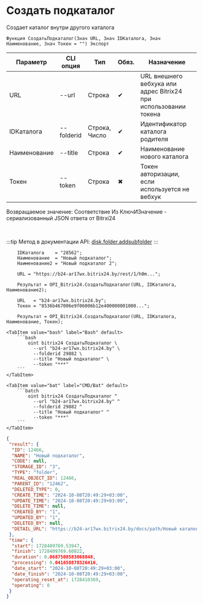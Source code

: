﻿---
sidebar_position: 2
---


# Создать подкаталог
 Создает каталог внутри другого каталога



`Функция СоздатьПодкаталог(Знач URL, Знач IDКаталога, Знач Наименование, Знач Токен = "") Экспорт`

  | Параметр | CLI опция | Тип | Обяз. | Назначение |
  |-|-|-|-|-|
  | URL | --url | Строка | &#x2714; | URL внешнего вебхука или адрес Bitrix24 при использовании токена |
  | IDКаталога | --folderid | Строка, Число | &#x2714; | Идентификатор каталога родителя |
  | Наименование | --title | Строка | &#x2714; | Наименование нового каталога |
  | Токен | --token | Строка | &#x2716; | Токен авторизации, если используется не вебхук |

  
  Возвращаемое значение:   Соответствие Из КлючИЗначение - сериализованный JSON ответа от Bitrxi24

<br/>

:::tip
Метод в документации API: [disk.folder.addsubfolder](https://dev.1c-bitrix.ru/rest_help/disk/folder/disk_folder_addsubfolder.php)
:::
<br/>



```bsl title="Пример использования для 1С:Предприятие/OneScript"
    IDКаталога    = "28562";
    Наименование  = "Новый подкаталог";
    Наименование2 = "Новый подкаталог 2";

    URL = "https://b24-ar17wx.bitrix24.by/rest/1/h0m...";

    Результат = OPI_Bitrix24.СоздатьПодкаталог(URL, IDКаталога, Наименование2);

    URL   = "b24-ar17wx.bitrix24.by";
    Токен = "8536b467006e9f06006b12e400000001000...";

    Результат = OPI_Bitrix24.СоздатьПодкаталог(URL, IDКаталога, Наименование, Токен);
```
    

 <Tabs>
  
    <TabItem value="bash" label="Bash" default>
        ```bash
            oint bitrix24 СоздатьПодкаталог \
              --url "b24-ar17wx.bitrix24.by" \
              --folderid 29882 \
              --title "Новый подкаталог" \
              --token "***"
        ```
    </TabItem>
  
    <TabItem value="bat" label="CMD/Bat" default>
        ```batch
            oint bitrix24 СоздатьПодкаталог ^
              --url "b24-ar17wx.bitrix24.by" ^
              --folderid 29882 ^
              --title "Новый подкаталог" ^
              --token "***"
        ```
    </TabItem>
</Tabs>


```json title="Результат"
{
 "result": {
  "ID": 12466,
  "NAME": "Новый подкаталог",
  "CODE": null,
  "STORAGE_ID": "3",
  "TYPE": "folder",
  "REAL_OBJECT_ID": 12466,
  "PARENT_ID": "12462",
  "DELETED_TYPE": 0,
  "CREATE_TIME": "2024-10-08T20:49:29+03:00",
  "UPDATE_TIME": "2024-10-08T20:49:29+03:00",
  "DELETE_TIME": null,
  "CREATED_BY": "1",
  "UPDATED_BY": "1",
  "DELETED_BY": null,
  "DETAIL_URL": "https://b24-ar17wx.bitrix24.by/docs/path/Новый каталог/Новый подкаталог"
 },
 "time": {
  "start": 1728409769.53947,
  "finish": 1728409769.60822,
  "duration": 0.0687508583068848,
  "processing": 0.041658878326416,
  "date_start": "2024-10-08T20:49:29+03:00",
  "date_finish": "2024-10-08T20:49:29+03:00",
  "operating_reset_at": 1728410369,
  "operating": 0
 }
}
```
